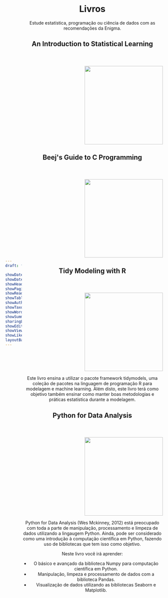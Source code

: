```yaml
---
draft: false

showDate : false
showDateUpdated: false
showHeadingAnchors: false
showPagination: false
showReadingTime: false
showTableOfContents: true
showAuthor: false
showTaxonomies: false 
showWordCount: false
showSummary: false
sharingLinks: false
showEdit: false
showViews: false
showLikes: false
layoutBackgroundHeaderSpace: false
---
```


```{=HTML}
<style>

    body {
        display: flex;
        align-items: center;
    }

    img {
        margin-left: 200px;
        margin-top: 40px;
    }

    .description {
        margin-bottom: 25px;
    }

</style>

<header id="title-block-header" class="quarto-title-block default">
<div class="quarto-title">
<h1 class="title">Livros</h1>
</div>

<div>
  <div class="description">
    Estude estatística, programação ou ciência de dados com as recomendações da Enigma.
  </div>
</div>

<main>
</main>
```

```{=HTML}
<h2>An Introduction to Statistical Learning</h2>
```

![](https://images.squarespace-cdn.com/content/v1/5ff2adbe3fe4fe33db902812/1611294680091-25SIDM9AHA8ECIFFST23/Screen+Shot+2021-01-21+at+11.02.06+AM.png){width=250}

```{=HTML}
<h2>Beej's Guide to C Programming</h2>
```

![](https://miro.medium.com/v2/resize:fit:750/0*jqimsO8ur433dMls.jpg){width=250}

```{=HTML}
<h2>Tidy Modeling with R</h2>
```

![](https://www.tmwr.org/images/cover.png){width=250}

Este livro ensina a utilizar o pacote framework tidymodels, uma coleção de pacotes na linguagem de programação R para modelagem e machine learning. Além disto, este livro terá como objetivo também ensinar como manter boas metodologias e práticas estatística durante a modelagem.

```{=HTML}
<h2>Python for Data Analysis</h2>
```

![](https://wesmckinney.com/book/images/cover.png){width=250}

Python for Data Analysis (Wes Mckinney, 2012) está preocupado com toda a parte de manipulação, processamento e limpeza de dados utilizando a lingaugem Python. Ainda, pode ser considerado como uma introdução à computação científica em Python, fazendo uso de bibliotecas que tem isso como objetivo.

Neste livro você irá aprender: 

- O básico e avançado da biblioteca Numpy para computação científica em Python.
- Manipulação, limpeza e processamento de dados com a biblioteca Pandas.
- Visualização de dados utilizando as bibliotecas Seaborn e Matplotlib.